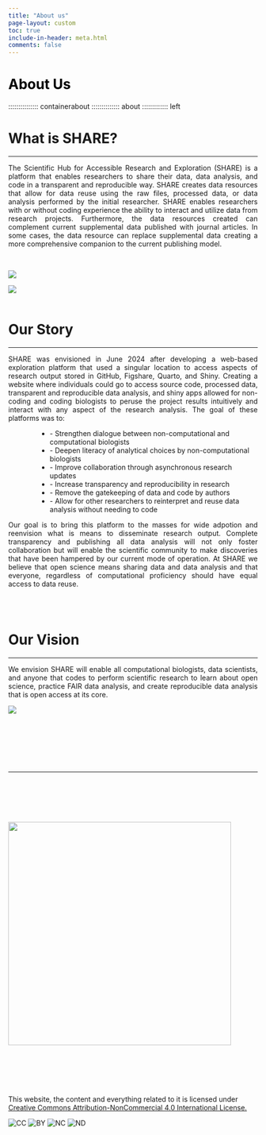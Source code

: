 ```yaml
---
title: "About us"
page-layout: custom
toc: true
include-in-header: meta.html
comments: false
---
```

::: header_about
<h1 style="color: black;">About Us</h1>
:::

::::::::::::::: containerabout
:::::::::::::: about
::::::::::::: left
```{=HTML}
<h1><script src="https://cdn.lordicon.com/lordicon.js"></script>
<lord-icon
    src="https://cdn.lordicon.com/apnaokeo.json"
    trigger="loop"
    colors="primary:#911710,secondary:#ffffff,tertiary:#9cf4df,quaternary:#faddd1"
    style="width:80px;height:80px">
</lord-icon>
What is SHARE?
</h1>

<hr>

<p style="text-align: justify;">

The Scientific Hub for Accessible Research and Exploration (SHARE) is a platform that enables researchers to share their data, data analysis, and code in a transparent and reproducible way. SHARE creates data resources that allow for data reuse using the raw files, processed data, or data analysis performed by the initial researcher. SHARE enables researchers with or without coding experience the ability to interact and utilize data from research projects. Furthermore, the data resources created can complement current supplemental data published with journal articles. In some cases, the data resource can replace supplemental data creating a more comprehensive companion to the current publishing model.

</p>

</br>

</div>
```

::: right
<img src="images/AdobeStock_ourstory.png"/>
:::

::: clear
:::

</div>

```{=html}

<div class="containerabout2">
  <div class="about2">
    <div class="left2">
      <img src="images/AdobeStock_vision2.png">
    </div>
    <div class="right2">
      <br>
      <h1>
<script src="https://cdn.lordicon.com/lordicon.js"></script>
<lord-icon
    src="https://cdn.lordicon.com/nzwkwnsr.json"
    trigger="in"
    delay="1500"
    state="in-reveal"
    colors="primary:#f4b69c,secondary:#f24c00,tertiary:#c69cf4,quaternary:#911710,quinary:#4bb3fd,senary:#913710,septenary:#ebe6ef"
    style="width:80px;height:80px">
</lord-icon>
        Our Story
      </h1>
      <hr>
<p style = "text-align: justify;">
SHARE was envisioned in June 2024 after developing a web-based exploration platform that used a singular location to access aspects of research output stored in GitHub, Figshare, Quarto, and Shiny. Creating a website where individuals could go to access source code, processed data, transparent and reproducible data analysis, and shiny apps allowed for non-coding and coding biologists to peruse the project results intuitively and interact with any aspect of the research analysis. The goal of these platforms was to:
</p>

<ul style = "margin-left:60px;" style = "text-align: justify;">
<li>- Strengthen dialogue between non-computational and computational biologists</li>
<li>- Deepen literacy of analytical choices by non-computational biologists</li>
<li>- Improve collaboration through asynchronous research updates</li>
<li>- Increase transparency and reproducibility in research</li>
<li>- Remove the gatekeeping of data and code by authors</li>
<li>- Allow for other researchers to reinterpret and reuse data analysis without needing to code</li>
</ul>
</p>

<p style = "text-align: justify;">
Our goal is to bring this platform to the masses for wide adpotion and reenvision what is means to disseminate research output. Complete transparency and publishing all data analysis will not only foster collaboration but will enable the scientific community to make discoveries that have been hampered by our current mode of operation. At SHARE we believe that open science means sharing data and data analysis and that everyone, regardless of computational proficiency should have equal access to data reuse.
</p>

    </div>
  </div>
</div>

</br>

<div class="containerabout3">
  <div class="about3">
    <div class="left3">
      <br>
      <h1>
<script src="https://cdn.lordicon.com/lordicon.js"></script>
<lord-icon
    src="https://cdn.lordicon.com/uqztelgy.json"
    trigger="in"
    delay="1500"
    state="in-reveal"
    colors="primary:#d1faf0,secondary:#1663c7,tertiary:#e8308c"
    style="width:80px;height:80px">
</lord-icon>
        Our Vision
      </h1>
      <hr>
      <p style="text-align: justify;">We envision SHARE will enable all computational biologists, data scientists, and anyone that codes to perform scientific research to learn about open science, practice FAIR data analysis, and create reproducible data analysis that is open access at its core. </p>
      
    </div>
    <div class="right3">
      <img src="images/AdobeStock_share.png">
    </div>
  </div>
</div>

</br>

<!-- <div class="containerabout4"> -->
<!--   <div class="about4"> -->
<!--     <div class="left4"> -->
<!--       <br> -->
<!--       <h1> -->
<!-- <lord-icon -->
<!--     src="https://cdn.lordicon.com/sglcptvj.json" -->
<!--     trigger="loop" -->
<!--     delay="250" -->
<!--     style="width:60px;height:60px"> -->
<!-- </lord-icon> -->
<!--         Our Team -->
<!--       </h1> -->
<!--       <hr> -->

<!-- <p style="text-align: justify;">At SHARE we believe that open science means sharing data and data analysis and that everyone, regardless of computational proficiency should have equal access to data reuse.

the Hertie Coding Club, we think that everyone can learn how to code. We want that everyone feel accepted and valued at the club. It doesn't matter what you do, where you come from or how much do you know- we're here to support you.</p> -->

<!--       <p style="text-align: justify;">We want everyone to learn and benefit from our events and resources, so we always make sure we offer tools for different skill levels. We believe that diversity and inclusion are essential in driving creativity, and we strive to create a culture that values and celebrates these principles within the Hertie Coding Club. </p> -->

<!--     </div> -->
<!--     <div class="right4"> -->
<!--       <img src="images/Pictures HCC/event2.jpeg"> -->
<!--     </div> -->
<!--   </div> -->
<!-- </div> -->

<!-- </br> -->

<!-- <div class="containerabout5"> -->
<!--   <div class="about5"> -->
<!--     <div class="left5"> -->
<!--  <h1> -->
<!-- <lord-icon -->
<!--     src="https://cdn.lordicon.com/fpjgsroh.json" -->
<!--     trigger="loop" -->
<!--     delay="250" -->
<!--     style="width:60px;height:60px"> -->
<!-- </lord-icon> -->
<!--         Data Science Lab -->
<!--       </h1> -->
<!--       <hr> -->
<!--       <p style="text-align: justify;"> We partenered with The Hertie School Data Science Lab. This lab is a research and training hub that tackles societal challenges with computational and data-intensive methods. -->
<!-- Their mission is to foster, advance and promote excellence in data science research, education and application to enable better decision-making for the common good. The Hertie School Data Science Lab will leverage and amplify breakthroughs in data science and artificial intelligence (AI) to tackle major societal problems.</p> -->
<!--     </div> -->
<!--     <div class="right5"> -->
<!--       <img src="images/DSL.jpg"> -->
<!--     </div> -->
<!--     <div class="clear"></div> -->
<!--   </div> -->
<!-- </div> -->


<!-- </br> -->

<!-- <div class="final_layout_container"> -->

<!-- <center> -->

<!-- <div class="image" style="margin-top:100px;"> -->
<!-- <img src="images/SHARE_logo.png"> -->
<!--   </div> -->
<!-- <div class="image_mob" style="margin-top:100px;"> -->
<!-- <img src="images/SHARE_logo.png"> -->
<!--   </div> -->

<!-- </center> -->

<!-- </div> -->

```

```{=html}

<script src="https://cdn.lordicon.com/ritcuqlt.js"></script>

<script>
  const aboutUs = document.querySelector('.about');
  const section2 = document.querySelector('.about2');
  const section3 = document.querySelector('.about3'); // Added third section
  const section4 = document.querySelector('.about4'); // Added third section
  const section5 = document.querySelector('.about5'); // Added third section
  const image_about = document.querySelector('.final_layout_container'); // Added third section
  window.addEventListener('scroll', () => {
    if (isElementInViewport(aboutUs)) {
      aboutUs.classList.add('show');
    }
    if (isElementInViewport(section2)) {
      section2.classList.add('show');
    }
    if (isElementInViewport(section3)) { // Added condition for third section
      section3.classList.add('show');
    }
    if (isElementInViewport(section4)) { // Added condition for third section
      section4.classList.add('show');
    }
    if (isElementInViewport(section5)) { // Added condition for third section
      section5.classList.add('show');
    }
    if (isElementInViewport(section5)) { // Added condition for third section
      image_about.classList.add('show');
    }
  });

  function isElementInViewport(element) {
    const rect = element.getBoundingClientRect();
    const windowHeight = (window.innerHeight || document.documentElement.clientHeight);
    const windowWidth = (window.innerWidth || document.documentElement.clientWidth);

    return (
      (rect.top <= windowHeight && rect.bottom >= 0) &&
      (rect.left <= windowWidth && rect.right >= 0)
    );
  }
  
</script>


```

<hr class="sep-2-f" style="margin-top: 100px;"/>

::::::: {style="margin-top: 100px; margin-bottom:100px"}
:::::: grid
::: g-col-3
<!-- ![](images/SHARE_title.png){width="150" fig-align="center"} -->
:::

::: g-col-6
![](images/SHARE_logo.png){width="450" fig-align="center"}
:::

::: g-col-3
<!-- ![](images/SHARE_logo.png){width="150" fig-align="center"} -->
:::
::::::
:::::::

::::: {.container-footer3 style="margin-bottom: -100px; height:200px;"}
:::: layout_footer
This website, the content and everything related to it is licensed under <a href="https://creativecommons.org/licenses/by-nc/4.0/" target="_blank"> Creative Commons Attribution-NonCommercial 4.0 International License.</a>

::: cc-icons-row
<div class="cc-icons-row">
  <img src="_site/images/cc/cc.svg" alt="CC" class="cc-icon">
  <img src="_site/images/cc/by.svg" alt="BY" class="cc-icon">
  <img src="_site/images/cc/nc.svg" alt="NC" class="cc-icon">
  <img src="_site/images/cc/nd.svg" alt="ND" class="cc-icon">
</div>
:::
::::
:::::


